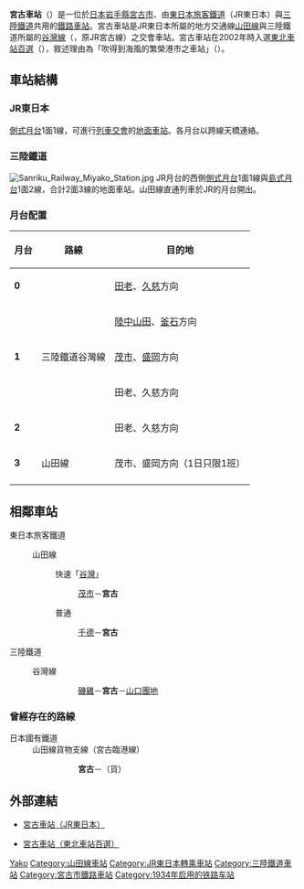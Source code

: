 {{NoteTA|1 = zh:宮古車站; zh-cn:宫古站; zh-tw:宮古車站; zh-hk:宮古站; }}
{{日本車站資訊
|公司色 = red
|文字色 =
|站名 = 宮古站
|圖片 = Sanriku Railway and JR East Miyako Station.jpg
|pxl = 230px
|圖片說明 = 站舍（2019年6月）
|日文原名 = 宮古
|平假名 = みやこ
|羅馬拼音 = Miyako
|副站名 = 
|電報略號 = ミヤ
|所屬公司= [[三陸鐵道|三陸鐵道]]<br>[[東日本旅客鐵道|東日本旅客鐵道]]（JR東日本）
|所在地 = [[岩手縣|岩手縣]][[宮古市|宮古市]]宮町一丁目1-80
|啟用年月日= 1934年（[[昭和|昭和]]9年）11月6日
|車站構造 = [[地面車站|地面車站]]
|月台配置 = 3面4線
|廢站年月日=
|乘客人數 =447（三陸鐵道）<br>243（JR東日本）
|統計年度 = 2016年（三陸鐵道）<br>2017年（JR東日本）
|所屬路線1 = {{Color|red|■}}[[谷灣線|谷灣線]]
|前一站1 = [[磯雞站|磯雞]]
|前一站距離1 = 2.0
|後一站距離1 = 1.6
|後一站1 = [[山口團地站|山口團地]]
|距離1 =92.0
|起點站1 = [[盛站|盛]]
|所屬路線2 = {{Color|brown|■}}[[山田線|山田線]]
|前一站2 = [[千德站|千德]]
|前一站距離2 = 3.3
|距離2 = 102.1
|起點站2 = [[盛岡站|盛岡]]
|備註 = 共同使用站（三陸鐵道管理站）<br/>設有[[綠窗口|綠窗口]]
|全寬備註 = 
}}
'''宮古車站'''（{{jpn|j=宮古駅|hg=みやこえき|rm=Miyako eki|f=y}}）是一位於[[日本|日本]][[岩手縣|岩手縣]][[宮古市|宮古市]]、由[[東日本旅客鐵道|東日本旅客鐵道]]（JR東日本）與[[三陸鐵道|三陸鐵道]]共用的[[鐵路車站|鐵路車站]]。宮古車站是JR東日本所屬的地方交通線[[山田線|山田線]]與三陸鐵道所屬的[[谷灣線|谷灣線]]（{{lang|ja|リアス線}}，原JR宮古線）之交會車站。宮古車站在2002年時入選[[東北車站百選|東北車站百選]]（{{lang|ja|東北の駅百選}}），敘述理由為「吹得到海風的繁榮港市之車站」（{{lang|ja|潮風を感じる賑わう港町の駅}}）。

== 車站結構 ==
=== JR東日本 ===
[[側式月台|側式月台]]1面1線，可進行[[列車交會|列車交會]]的[[地面車站|地面車站]]。各月台以跨線天橋連絡。
=== 三陸鐵道 ===
[[File:Sanriku_Railway_Miyako_Station.jpg|thumb]]
JR月台的西側[[側式月台|側式月台]]1面1線與[[島式月台|島式月台]]1面2線，合計2面3線的地面車站。山田線直通列車於JR的月台開出。

=== 月台配置 ===
{| class=wikitable
|-
!月台!!路線!!目的地
|-
|'''0'''
| rowspan="5" |{{Color|red|■}}三陸鐵道谷灣線
|[[田老站|田老]]、[[久慈站|久慈]]方向
|-
| rowspan="3" |'''1'''
|[[陸中山田站|陸中山田]]、[[釜石站|釜石]]方向
|-
|[[茂市站|茂市]]、[[盛岡站|盛岡]]方向
|-
|田老、久慈方向
|-
|'''2'''
|田老、久慈方向
|-
|'''3'''
|{{Color|brown|■}}山田線
|茂市、盛岡方向（1日只限1班）
|-
|}
== 相鄰車站 ==
; 東日本旅客鐵道
: {{Color|brown|■}}山田線
:: 快速「[[谷灣號列車|谷灣]]」
::: [[茂市站|茂市]]－'''宮古'''
<!--:: 快速「{{link-ja|濱百合號列車|はまゆり (列車)|濱百合}}」（途經釜石線，只限4號運行）
::: '''宮古''' → {{link-ja|陸中山田站|陸中山田駅|陸中山田}} -->
:: 普通
:::[[千德站|千德]]－'''宮古'''
; 三陸鐵道
: {{Color|red|■}}谷灣線
:::[[磯雞站|磯雞]]－'''宮古'''－[[山口團地站|山口團地]]

=== 曾經存在的路線 ===
; 日本國有鐵道
: 山田線貨物支線（宮古臨港線）
::: '''宮古'''－（貨）{{link-ja|宮古港站|宮古港駅|宮古港}}

==外部連結==

* {{ja}}[http://www.jreast.co.jp/estation/station/info.aspx?StationCd=1511 宮古車站（JR東日本）]{{Wayback|url=http://www.jreast.co.jp/estation/station/info.aspx?StationCd=1511 |date=20080511080832 }}
* {{ja}}[http://www.tohokunoeki100.jp/pref/iwate/miyako/index2.html 宮古車站（東北車站百選）]{{dead link|date=2017年12月 |bot=InternetArchiveBot |fix-attempted=yes }}

{{山田線}}
{{谷灣線}}
{{东北车站百选}}
{{DEFAULTSORT:Miyako}}
[[Category:日本鐵路車站_Mi|Yako]]
[[Category:山田線車站|Category:山田線車站]]
[[Category:JR東日本轉乘車站|Category:JR東日本轉乘車站]]
[[Category:三陸鐵道車站|Category:三陸鐵道車站]]
[[Category:宮古市鐵路車站|Category:宮古市鐵路車站]]
[[Category:1934年启用的铁路车站|Category:1934年启用的铁路车站]]